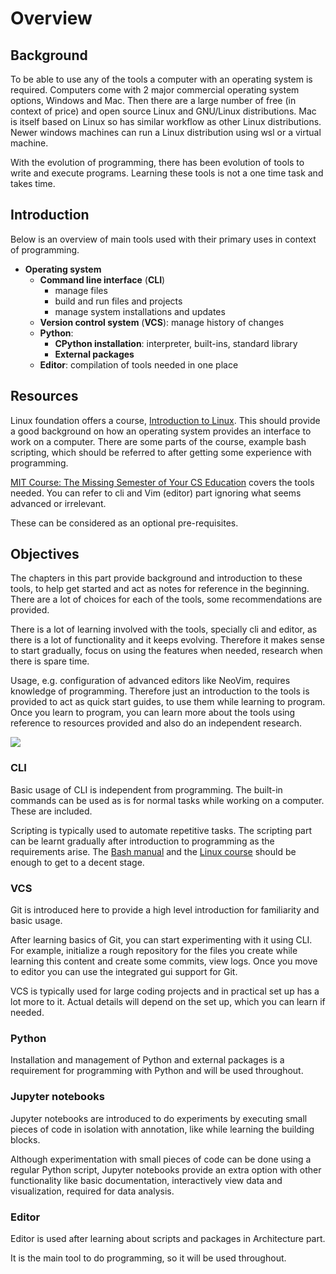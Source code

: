 # Overview {.unnumbered}

## Background

To be able to use any of the tools a computer with an operating system is required. Computers come with 2 major commercial operating system options, Windows and Mac. Then there are a large number of free (in context of price) and open source Linux and GNU/Linux distributions. Mac is itself based on Linux so has similar workflow as other Linux distributions. Newer windows machines can run a Linux distribution using wsl or a virtual machine.

With the evolution of programming, there has been evolution of tools to write and execute programs. Learning these tools is not a one time task and takes time.

## Introduction

Below is an overview of main tools used with their primary uses in context of programming.

- **Operating system**
  - **Command line interface** (**CLI**)
      - manage files
      - build and run files and projects
      - manage system installations and updates
  - **Version control system** (**VCS**): manage history of changes
  - **Python**:
      - **CPython installation**: interpreter, built-ins, standard library
      - **External packages**
  - **Editor**: compilation of tools needed in one place

## Resources

Linux foundation offers a course, [Introduction to Linux](https://training.linuxfoundation.org/training/introduction-to-linux/). This should provide a good background on how an operating system provides an interface to work on a computer. There are some parts of the course, example bash scripting, which should be referred to after getting some experience with programming.

[MIT Course: The Missing Semester of Your CS Education](https://missing.csail.mit.edu/) covers the tools needed. You can refer to cli and Vim (editor) part ignoring what seems advanced or irrelevant.

These can be considered as an optional pre-requisites.

## Objectives

The chapters in this part provide background and introduction to these tools, to help get started and act as notes for reference in the beginning. There are a lot of choices for each of the tools, some recommendations are provided.

There is a lot of learning involved with the tools, specially cli and editor, as there is a lot of functionality and it keeps evolving. Therefore it makes sense to start gradually, focus on using the features when needed, research when there is spare time.

Usage, e.g. configuration of advanced editors like NeoVim, requires knowledge of programming. Therefore just an introduction to the tools is provided to act as quick start guides, to use them while learning to program. Once you learn to program, you can learn more about the tools using reference to resources provided and also do an independent research.

![](../../../resources/diagrams/tools/tools-timeline.png)

### CLI

Basic usage of CLI is independent from programming. The built-in commands can be used as is for normal tasks while working on a computer. These are included.

Scripting is typically used to automate repetitive tasks. The scripting part can be learnt gradually after introduction to programming as the requirements arise. The [Bash manual](https://www.gnu.org/software/bash/manual/) and the [Linux course](https://training.linuxfoundation.org/training/introduction-to-linux/) should be enough to get to a decent stage.

### VCS

Git is introduced here to provide a high level introduction for familiarity and basic usage.

After learning basics of Git, you can start experimenting with it using CLI. For example, initialize a rough repository for the files you create while learning this content and create some commits, view logs. Once you move to editor you can use the integrated gui support for Git.

VCS is typically used for large coding projects and in practical set up has a lot more to it. Actual details will depend on the set up, which you can learn if needed.

### Python

Installation and management of Python and external packages is a requirement for programming with Python and will be used throughout.

### Jupyter notebooks

Jupyter notebooks are introduced to do experiments by executing small pieces of code in isolation with annotation, like while learning the building blocks.

Although experimentation with small pieces of code can be done using a regular Python script, Jupyter notebooks provide an extra option with other functionality like basic documentation, interactively view data and visualization, required for data analysis.

### Editor

Editor is used after learning about scripts and packages in Architecture part.

It is the main tool to do programming, so it will be used throughout.

